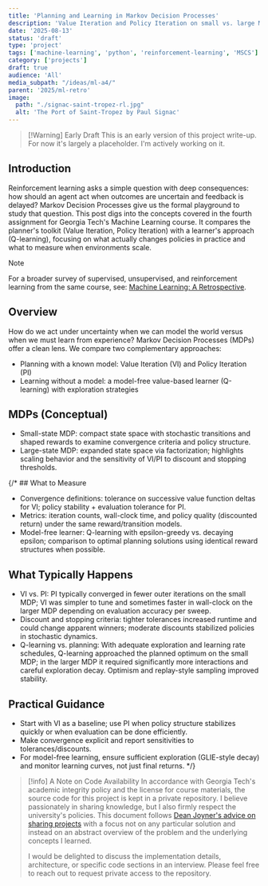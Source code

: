 ```yaml
---
title: 'Planning and Learning in Markov Decision Processes'
description: 'Value Iteration and Policy Iteration on small vs. large MDPs, plus a model-free learner with exploration strategies.'
date: '2025-08-13'
status: 'draft'
type: 'project'
tags: ['machine-learning', 'python', 'reinforcement-learning', 'MSCS']
category: ['projects']
draft: true
audience: 'All'
media_subpath: "/ideas/ml-a4/"
parent: '2025/ml-retro'
image:
  path: "./signac-saint-tropez-rl.jpg"
  alt: 'The Port of Saint-Tropez by Paul Signac'
---
```


> [!Warning] Early Draft
> This is an early version of this project write-up. For now it's largely a placeholder. I'm actively working on it.

## Introduction

Reinforcement learning asks a simple question with deep consequences: how should an agent act when outcomes are uncertain and feedback is delayed? Markov Decision Processes give us the formal playground to study that question. This post digs into the concepts covered in the fourth assignment for Georgia Tech's Machine Learning course. It compares the planner's toolkit (Value Iteration, Policy Iteration) with a learner's approach (Q-learning), focusing on what actually changes policies in practice and what to measure when environments scale.

> [!note]
> For a broader survey of supervised, unsupervised, and reinforcement learning from the same course, see: [Machine Learning: A Retrospective](/ideas/2025/ml-retro/).

## Overview

How do we act under uncertainty when we can model the world versus when we must learn from experience? Markov Decision Processes (MDPs) offer a clean lens. We compare two complementary approaches:

- Planning with a known model: Value Iteration (VI) and Policy Iteration (PI)
- Learning without a model: a model-free value-based learner (Q-learning) with exploration strategies

## MDPs (Conceptual)

- Small-state MDP: compact state space with stochastic transitions and shaped rewards to examine convergence criteria and policy structure.
- Large-state MDP: expanded state space via factorization; highlights scaling behavior and the sensitivity of VI/PI to discount and stopping thresholds.

{/* ## What to Measure

- Convergence definitions: tolerance on successive value function deltas for VI; policy stability + evaluation tolerance for PI.
- Metrics: iteration counts, wall-clock time, and policy quality (discounted return) under the same reward/transition models.
- Model-free learner: Q-learning with epsilon-greedy vs. decaying epsilon; comparison to optimal planning solutions using identical reward structures when possible.

## What Typically Happens

- VI vs. PI: PI typically converged in fewer outer iterations on the small MDP; VI was simpler to tune and sometimes faster in wall-clock on the larger MDP depending on evaluation accuracy per sweep.
- Discount and stopping criteria: tighter tolerances increased runtime and could change apparent winners; moderate discounts stabilized policies in stochastic dynamics.
- Q-learning vs. planning: With adequate exploration and learning rate schedules, Q-learning approached the planned optimum on the small MDP; in the larger MDP it required significantly more interactions and careful exploration decay. Optimism and replay-style sampling improved stability.

## Practical Guidance

- Start with VI as a baseline; use PI when policy structure stabilizes quickly or when evaluation can be done efficiently.
- Make convergence explicit and report sensitivities to tolerances/discounts.
- For model-free learning, ensure sufficient exploration (GLIE-style decay) and monitor learning curves, not just final returns. */}

> [!info] A Note on Code Availability
> In accordance with Georgia Tech's academic integrity policy and the license for course materials, the source code for this project is kept in a private repository. I believe passionately in sharing knowledge, but I also firmly respect the university's policies. This document follows [Dean Joyner's advice on sharing projects](https://www.reddit.com/r/OMSCS/comments/zwdwns/comment/j1udv6w/) with a focus not on any particular solution and instead on an abstract overview of the problem and the underlying concepts I learned.
>
> I would be delighted to discuss the implementation details, architecture, or specific code sections in an interview. Please feel free to reach out to request private access to the repository.